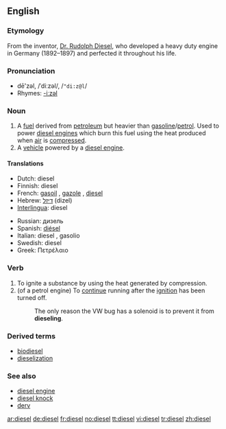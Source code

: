 {{wikipedia}}
==English==

===Etymology===
From the inventor, [[w:Rudolph Diesel|Dr. Rudolph Diesel]], who developed a heavy duty engine in Germany (1892–1897) and perfected it throughout his life.

===Pronunciation===
*dē'zəl, /ˈdiːzəl/, /<tt>"di:z@l</tt>/
*Rhymes: [[Rhymes:English:-iːzəl|-iːzəl]]

===Noun===
{{en-noun|s|-}}

# A [[fuel]] derived from [[petroleum]] but heavier than [[gasoline]]/[[petrol]]. Used to power [[diesel engine]]s which burn this fuel using the heat produced when [[air]] is [[compress]]ed.
# A [[vehicle]] powered by a [[diesel engine]].

====Translations====
{{top}}
*Dutch: diesel {{m}}
*Finnish: diesel
*French: [[gasoil]] {{m}}, [[gazole]] {{m}}, [[diesel]]
*Hebrew: [[דיזל]] (dizel) {{m}}
*[[Interlingua]]: diesel
{{mid}}
*Russian: дизель {{m}}
*Spanish: [[diésel]] {{m}}
*Italian: diesel {{m}}, gasolio {{m}}
*Swedish: diesel
*Greek: Πετρέλαιο
{{bottom}}

===Verb===
{{en-verb}}

# To ignite a substance by using the heat generated by compression.
# (of a petrol engine) To [[continue]] running after the [[ignition]] has been turned off.
#:The only reason the VW bug has a solenoid is to prevent it from '''dieseling'''.

===Derived terms===
*[[biodiesel]]
*[[dieselization]]

===See also===
*[[diesel engine]]
*[[diesel knock]]
*[[derv]]

[[ar:diesel]]
[[de:diesel]]
[[fr:diesel]]
[[no:diesel]]
[[tt:diesel]]
[[vi:diesel]]
[[tr:diesel]]
[[zh:diesel]]
